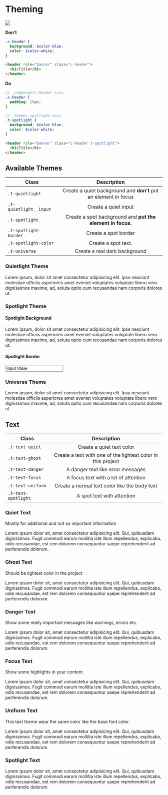 
<Meta title='1.Docs|12-Theming'/>

# Theming

<img src={imgTheming} />

**Don't**
````scss
.c-header {
  background: $color-blue;
  color: $color-white;
}
````
````html
<header role="banner" class="c-header">
  <h1>Title</h1>
</header>
````

**Do**
````scss
// _components.header.scss
.c-header {
  padding: 20px;
}

// _themes.spotlight.scss
.t-spotlight {
  background: $color-blue;
  color: $color-white;
}
````
````html
<header role="banner" class="c-header t-spotlight">
  <h1>Title</h1>
</header>
````

## Available Themes

| Class        | Description    
| ------------- |:-------------:
| `.t-quietlight`      | Create a quiet background and **don't** put an element in focus
| `.t-quietlight__input`      | Create a quiet input
| `.t-spotlight` | Create a spot background and **put the element in focus.**
| `.t-spotlight-border` | Create a spot border
| `.t-spotlight-color` | Create a spot text.
| `.t-universe` | Create a real dark background

### Quietlight Theme
<Preview>
    <Story name='Theme: Quietlight'>
        <div className='t-quietlight'>
          <p>Lorem ipsum, dolor sit amet consectetur adipisicing elit. Ipsa nesciunt molestiae officiis asperiores amet eveniet voluptates voluptate libero vero dignissimos maxime, ad, soluta optio cum recusandae nam corporis dolores ut.</p>
        </div>
    </Story>
</Preview>

### Spotlight Theme
<Preview>
    <Story name='Theme: Spotlight'>
    <div>
        <h4 className='o-distance-m'>Spotlight Background</h4>
        <div className='t-spotlight'>
            <p>Lorem ipsum, dolor sit amet consectetur adipisicing elit. Ipsa nesciunt molestiae officiis asperiores amet eveniet voluptates voluptate libero vero dignissimos maxime, ad, soluta optio cum recusandae nam corporis dolores ut.</p>
        </div>
        <h4 className='o-distance-m'>Spotlight Border</h4>
        <input type="text" value="Input Value" className='t-spotlight-border' />
      </div>
    </Story>
</Preview>


### Universe Theme
<Preview>
    <Story name='Theme: Universe'>
        <div className='t-universe'>
            <p>Lorem ipsum, dolor sit amet consectetur adipisicing elit. Ipsa nesciunt molestiae officiis asperiores amet eveniet voluptates voluptate libero vero dignissimos maxime, ad, soluta optio cum recusandae nam corporis dolores ut.</p>
        </div>
    </Story>
</Preview>

## Text

| Class        | Description    
| ------------- |:-------------:
| `.t-text-quiet`      | Create a quiet text color
| `.t-text-ghost`      | Create a text with one of the lightest color in this project
| `.t-text-danger` | A danger text like error messages
| `.t-text-focus` | A focus text with a lot of attention
| `.t-text-uniform` | Create a normal text color like the body text
| `.t-text-spotlight` | A spot text with attention

### Quiet Text
Mostly for additional and not so important information
<Preview>
    <Story name='Text: Quiet'>
        <p className='t-text-quiet'>Lorem ipsum dolor sit, amet consectetur adipisicing elit. Qui, quibusdam dignissimos. Fugit commodi earum mollitia iste illum repellendus, explicabo, odio recusandae, est rem dolorem consequuntur saepe reprehenderit ad perferendis dolorum.</p>
    </Story>
</Preview>

### Ghost Text
Should be lightest color in the project

<Preview>
    <Story name='Text: Ghost'>
        <p className='t-text-ghost'>Lorem ipsum dolor sit, amet consectetur adipisicing elit. Qui, quibusdam dignissimos. Fugit commodi earum mollitia iste illum repellendus, explicabo, odio recusandae, est rem dolorem consequuntur saepe reprehenderit ad perferendis dolorum.</p>
    </Story>
</Preview>

### Danger Text
Show some really important messages like warnings, errors etc.

<Preview>
    <Story name='Text: Danger'>
        <p className='t-text-danger'>Lorem ipsum dolor sit, amet consectetur adipisicing elit. Qui, quibusdam dignissimos. Fugit commodi earum mollitia iste illum repellendus, explicabo, odio recusandae, est rem dolorem consequuntur saepe reprehenderit ad perferendis dolorum.</p>
    </Story>
</Preview>

### Focus Text
Show some highlights in your content

<Preview>
    <Story name='Text: Focus'>
        <p className='t-text-focus'>Lorem ipsum dolor sit, amet consectetur adipisicing elit. Qui, quibusdam dignissimos. Fugit commodi earum mollitia iste illum repellendus, explicabo, odio recusandae, est rem dolorem consequuntur saepe reprehenderit ad perferendis dolorum.</p>
    </Story>
</Preview>

### Uniform Text
This text theme wear the same color like the base font color.
<Preview>
    <Story name='Text: Uniform'>
        <p className='t-text-uniform'>Lorem ipsum dolor sit, amet consectetur adipisicing elit. Qui, quibusdam dignissimos. Fugit commodi earum mollitia iste illum repellendus, explicabo, odio recusandae, est rem dolorem consequuntur saepe reprehenderit ad perferendis dolorum.</p>
    </Story>
</Preview>

### Spotlight Text
<Preview>
    <Story name='Text: Spotlight'>
        <p className='t-text-spotlight'>Lorem ipsum dolor sit, amet consectetur adipisicing elit. Qui, quibusdam dignissimos. Fugit commodi earum mollitia iste illum repellendus, explicabo, odio recusandae, est rem dolorem consequuntur saepe reprehenderit ad perferendis dolorum.</p>
    </Story>
</Preview>